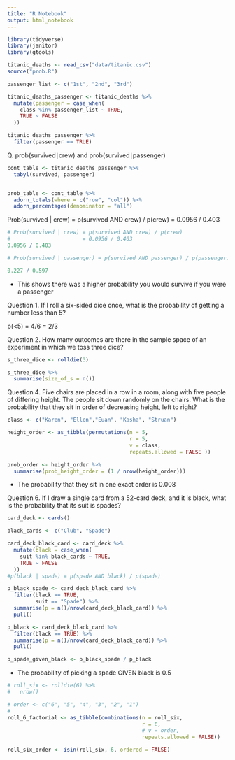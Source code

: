 ```yaml
---
title: "R Notebook"
output: html_notebook
---
```


```r
library(tidyverse)
library(janitor)
library(gtools)
```

```r
titanic_deaths <- read_csv("data/titanic.csv")
source("prob.R")
```

```r
passenger_list <- c("1st", "2nd", "3rd")

titanic_deaths_passenger <- titanic_deaths %>% 
  mutate(passenger = case_when(
    class %in% passenger_list ~ TRUE,
    TRUE ~ FALSE
  ))

titanic_deaths_passenger %>% 
  filter(passenger == TRUE)
```

Q. prob(survived∣crew) and prob(survived∣passenger) 

```r

cont_table <- titanic_deaths_passenger %>% 
  tabyl(survived, passenger)


prob_table <- cont_table %>% 
  adorn_totals(where = c("row", "col")) %>% 
  adorn_percentages(denominator = "all")

```
Prob(survived | crew) = p(survived AND crew) / p(crew)
                      = 0.0956 / 0.403
```r
# Prob(survived | crew) = p(survived AND crew) / p(crew)
#                       = 0.0956 / 0.403
0.0956 / 0.403
```
```r
# Prob(survived | passenger) = p(survived AND passenger) / p(passenger)

0.227 / 0.597

```
- This shows there was a higher probability you would survive if you were a passenger

Question 1.
If I roll a six-sided dice once, what is the probability of getting a number less than 5?

p(<5) = 4/6 = 2/3

Question 2.
How many outcomes are there in the sample space of an experiment in which we toss three dice?

```r
s_three_dice <- rolldie(3)

s_three_dice %>% 
  summarise(size_of_s = n())

```

Question 4.
Five chairs are placed in a row in a room, along with five people of differing height. The people sit down randomly on the chairs. What is the probability that they sit in order of decreasing height, left to right?

```r
class <- c("Karen", "Ellen","Euan", "Kasha", "Struan")

height_order <- as_tibble(permutations(n = 5, 
                                       r = 5, 
                                       v = class, 
                                       repeats.allowed = FALSE ))

prob_order <- height_order %>% 
  summarise(prob_height_order = (1 / nrow(height_order)))
```
- The probability that they sit in one exact order is 0.008


Question 6.
If I draw a single card from a 52-card deck, and it is black, what is the probability that its suit is spades?

```r
card_deck <- cards()

black_cards <- c("Club", "Spade")

card_deck_black_card <- card_deck %>% 
  mutate(black = case_when(
    suit %in% black_cards ~ TRUE,
    TRUE ~ FALSE
  ))
#p(black | spade) = p(spade AND black) / p(spade)

p_black_spade <- card_deck_black_card %>% 
  filter(black == TRUE,
         suit == "Spade") %>% 
  summarise(p = n()/nrow(card_deck_black_card)) %>% 
  pull()

p_black <- card_deck_black_card %>% 
  filter(black == TRUE) %>% 
  summarise(p = n()/nrow(card_deck_black_card)) %>% 
  pull()

p_spade_given_black <- p_black_spade / p_black
```
- The probability of picking a spade GIVEN black is 0.5
                      

```r

# roll_six <- rolldie(6) %>% 
#   nrow()

# order <- c("6", "5", "4", "3", "2", "1")
# 
roll_6_factorial <- as_tibble(combinations(n = roll_six,
                                           r = 6,
                                           # v = order,
                                           repeats.allowed = FALSE))


```

```r
roll_six_order <- isin(roll_six, 6, ordered = FALSE)
```

